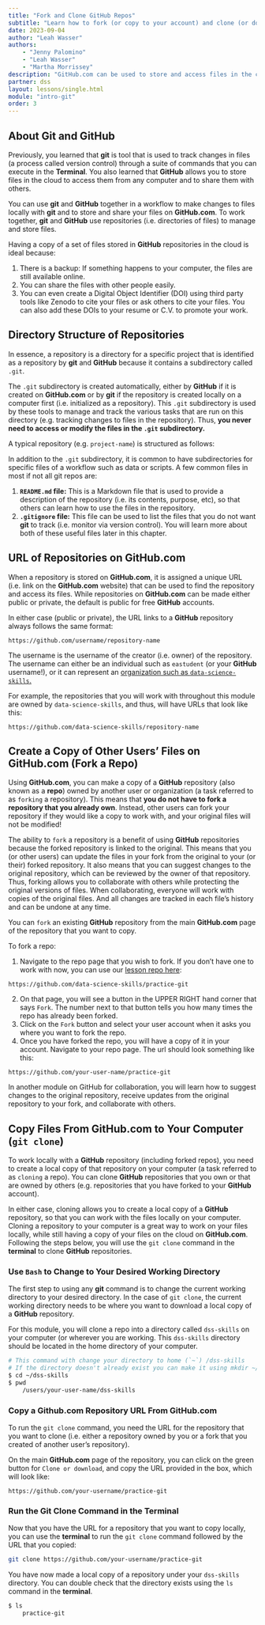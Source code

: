 ```yaml
---
title: "Fork and Clone GitHub Repos"
subtitle: "Learn how to fork (or copy to your account) and clone (or download to your computer) github repos"
date: 2023-09-04
author: "Leah Wasser"
authors: 
    - "Jenny Palomino"
    - "Leah Wasser"
    - "Martha Morrissey"
description: "GitHub.com can be used to store and access files in the cloud to share with others or simply as a backup of your local files. Learn how to create a copy of files on GitHub (fork) and to download files from GitHub to your computer (clone)"
partner: dss
layout: lessons/single.html
module: "intro-git"
order: 3
---
```


```{=markdown}
{{< toc >}}
```


```{=markdown}
{{< noticeowl "learn" >}}

After completing this page, you will be able to:

- Explain how a **GitHub** repository stores and tracks changes to files.
- Create a copy of (i.e. `fork`) other users' files on **GitHub.com** .
- Use the `git clone` command to download a copy of a **GitHub** repository to your computer.

{{{{{{< /noticeowl >}}}}}}
```

## About Git and GitHub

Previously, you learned that **git** is tool that is used to track changes in files (a process called version control) through a suite of commands that you can execute in the **Terminal**. You also learned that **GitHub** allows you to store files in the cloud to access them from any computer and to share them with others.

You can use **git** and **GitHub** together in a workflow to make changes to files locally with **git** and to store and share your files on **GitHub.com**. To work together, **git** and **GitHub** use repositories (i.e. directories of files) to manage and store files.

```{=markdown}
{{< noticeowl "tip" >}}
A **GitHub** repository is a directory of files and folders that is hosted on **GitHub.com**.  
{{{< /noticeowl >}}}
```

Having a copy of a set of files stored in **GitHub** repositories in the cloud is ideal because:

1. There is a backup: If something happens to your computer, the files are still available online.
2. You can share the files with other people easily.
3. You can even create a Digital Object Identifier (DOI) using third party tools like Zenodo to cite your files or ask others to cite your files. You can also add these DOIs to your resume or C.V. to promote your work.

## Directory Structure of Repositories

In essence, a repository is a directory for a specific project that is identified as a repository by **git** and **GitHub** because it contains a subdirectory called `.git`.

The `.git` subdirectory is created automatically, either by **GitHub** if it is created on **GitHub.com** or by **git** if the repository is created locally on a computer first (i.e. initialized as a repository). This `.git` subdirectory is used by these tools to manage and track the various tasks that are run on this directory (e.g. tracking changes to files in the repository). Thus, **you never need to access or modify the files in the `.git` subdirectory.**

A typical repository (e.g. `project-name`) is structured as follows:

````{=markdown}
```bash
project-name
    .git/
    data/
    scripts/
    .gitignore
    README.md
```
````

In addition to the `.git` subdirectory, it is common to have subdirectories for specific files of a workflow such as data or scripts. A few common files in most if not all git repos are:

1. **`README.md` file:** This is a Markdown file that is used to provide a description of the repository (i.e. its contents, purpose, etc), so that others can learn how to use the files in the repository.
2. **`.gitignore` file:** This file can be used to list the files that you do not want **git** to track (i.e. monitor via version control). You will learn more about both of these useful files later in this chapter.


## URL of Repositories on GitHub.com

When a repository is stored on **GitHub.com**, it is assigned a unique URL (i.e. link on the **GitHub.com** website) that can be used to find the repository and access its files. While repositories on **GitHub.com** can be made either public or private, the default is public for free **GitHub** accounts.

In either case (public or private), the URL links to a **GitHub** repository always follows the same format:

`https://github.com/username/repository-name`

The username is the username of the creator (i.e. owner) of the repository. The username can either be an individual such as `eastudent` (or your **GitHub** username!), or it can represent an [organization such as `data-science-skills`.](https://github.com/data-science-skills)

For example, the repositories that you will work with throughout this module are owned by `data-science-skills`, and thus, will have URLs that look like this:

`https://github.com/data-science-skills/repository-name`

## Create a Copy of Other Users' Files on GitHub.com (Fork a Repo)

Using **GitHub.com**, you can make a copy of a **GitHub** repository (also known as a **repo**) owned by another user or organization (a task referred to as `forking` a repository). This means that **you do not have to fork a repository that you already own**. Instead, other users can fork your repository if they would like a copy to work with, and your original files will not be modified!

The ability to `fork` a repository is a benefit of using **GitHub** repositories because the forked repository is linked to the original. This means that you (or other users) can update the files in your fork from the original to your (or their) forked repository. It also means that you can suggest changes to the original repository, which can be reviewed by the owner of that repository. Thus, forking allows you to collaborate with others while protecting the original versions of files. When collaborating, everyone will work with copies of the original files. And all changes are tracked in each file's history and can be undone at any time.

You can `fork` an existing **GitHub** repository from the main **GitHub.com** page of the repository that you want to copy.

To fork a repo:

1. Navigate to the repo page that you wish to fork. If you don't have one to work with now, you can use our [lesson repo here](https://github.com/data-science-skills/practice-git):

`https://github.com/data-science-skills/practice-git`

2. On that page, you will see a button in the UPPER RIGHT hand corner that says `Fork`. The number next to that button tells you how many times the repo has already been forked.
3. Click on the `Fork` button and select your user account when it asks you where you want to fork the repo.
4. Once you have forked the repo, you will have a copy of it in your account. Navigate to your repo page. The url should look something like this:

`https://github.com/your-user-name/practice-git`

```{=markdown}
{{< image src="images/git-github/github-fork-repo.gif" link="images/git-github/github-fork-repo.gif" caption="You can make a local copy of your forked repository on your computer with the git clone command. In this demo we uncheck the copy main only option. You can decide if you wish to copy over all of the branches or just the main branch depending upon what you need to do with the fork." alt="To fork a repo, first navigate to the repo you want to fork. Then click the **fork** button in the upper right hand corner of your screen. You can then create a copy of of this repo in your account." width="800" position="center" command="fit" option="q100" class="img-fluid" title="image title" >}}
```


In another module on GitHub for collaboration, you will learn how to suggest changes to the original repository, receive updates from the original repository to your fork, and collaborate with others.

## Copy Files From GitHub.com to Your Computer (`git clone`)

To work locally with a **GitHub** repository (including forked repos), you need to create a local copy of that repository on your computer (a task referred to as `cloning` a repo). You can clone **GitHub** repositories that you own or that are owned by others (e.g. repositories that you have forked to your **GitHub** account).

In either case, cloning allows you to create a local copy of a **GitHub** repository, so that you can work with the files locally on your computer. Cloning a repository to your computer is a great way to work on your files locally, while still having a copy of your files on the cloud on **GitHub.com**. Following the steps below, you will use the `git clone` command in the **terminal** to clone **GitHub** repositories.

### Use `Bash` to Change to Your Desired Working Directory

The first step to using any **git** command is to change the current working directory to your desired directory.
In the case of `git clone`, the current working directory needs to be where you want to download a local copy of a **GitHub** repository.

For this module, you will clone a repo into a directory called `dss-skills` on your computer (or wherever you are working. This `dss-skills` directory should be located in the home directory of your computer.


```bash
# This command with change your directory to home (`~`) /dss-skills
# If the directory doesn't already exist you can make it using mkdir ~/dss-skills
$ cd ~/dss-skills
$ pwd
    /users/your-user-name/dss-skills
```

### Copy a Github.com Repository URL From GitHub.com

To run the `git clone` command, you need the URL for the repository that you want to clone (i.e. either a repository owned by you or a fork that you created of another user's repository).

On the main **GitHub.com** page of the repository, you can click on the green button for `Clone or download`, and copy the URL provided in the box, which will look like:

`https://github.com/your-username/practice-git`

```{=markdown}
{{< image src="images/git-github/github-clone-repo.gif" link="images/git-github/github-clone-repo.gif" caption="You can make a local copy of your forked repository on your computer with the git clone command. Note that in this example, there is an additional authentication step at the command line using a security key (a yubikey). It's ok if you do not have that setup for the time being. We will discuss security and authentication in a future git lesson." alt="an animated gif showing the process of copying a url from the github interface. then it goes into bash / shell and runs git clone with the url pasted after the word clone. The url is the path to the forked repository." width="800" position="center" command="fit" option="q100" class="img-fluid" title="image title" >}}
```

```{=markdown}
{{< noticeowl "tip" >}}

You can also copy the URL directly from your web browser, or in some cases, you might already know the URL. However, in many cases, you will come across a new GitHub.com repository on your own and will need to follow these instructions to copy the URL for future use.

{{{< /noticeowl >}}}
```

### Run the Git Clone Command in the Terminal

Now that you have the URL for a repository that you want to copy locally, you can use the **terminal** to run the `git clone` command followed by the URL that you copied:

```bash
git clone https://github.com/your-username/practice-git
```

You have now made a local copy of a repository under your `dss-skills` directory. You can double check that the directory exists using the `ls` command in the **terminal**.

```bash
$ ls
    practice-git
```



```{=markdown}
{{< noticeowl "exercise" >}}

Challenge - Fork and Clone a Repository

Go to GitHub.com and login. Then use the link below to open the **practice-git** repo.

`https://github.com/data-science-skills/practice-git`

- On the main **GitHub.com** page of this repository, you will see a button on the top right that says `Fork`. The number next to `Fork` tells the number of times that the repository has been copied or forked.
- Click on the `Fork` button and select your **GitHub.com** account as the home of the forked repository.
- Once you have forked a repository, you will have a copy (or a fork) of that repository in your **GitHub** account. The URL to your fork will contain your username:

`https://github.com/your-username/practice-git`

- Finally, clone the fork that you created above so you have a copy of all the files on github.com on your local computer.

To make sure you did things right, in bash, cd to the practice-git directory on your computer.
Type:

`$ git remote -v`

The paths returned should look something like this:

`https://github.com/your-username/practice-git`

{{{< /noticeowl >}}}
```
